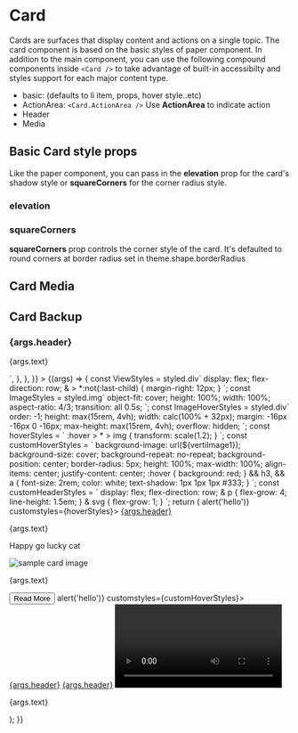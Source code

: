 
<Meta title="Card" component={Card} />

# Card

Cards are surfaces that display content and actions on a single topic. The card component is based on the basic styles of paper component. In addition to the main component, you can use the following compound components inside `<Card />` to take advantage of built-in accessibilty and styles support for each major content type.

- basic: (defaults to li item, props, hover style..etc)
- ActionArea: `<Card.ActionArea />`
  Use **ActionArea** to indicate action
- Header
- Media

## Basic Card style props

Like the paper component, you can pass in the **elevation** prop for the card's shadow style or **squareCorners** for the corner radius style.

### elevation

### squareCorners

**squareCorners** prop controls the corner style of the card. It's defaulted to round corners at border radius set in theme.shape.borderRadius

<Canvas>
  <Story story={basicUsage} />
</Canvas>

## Card Media

<Canvas>
  <Story story={media} />
</Canvas>

## Card Backup

<Canvas>
  <Story
    name="Backup"
    args={{
      elevation: 2,
      header: 'The Celebrated Jumping Frog of Calaveras County',
      text: 'This is a fantastic story...',
    }}
    parameters={{
      docs: {
        source: {
          code: dedent`<Card elevation={5}>
            <h3>{args.header}</h3>
            <p>{args.text}</p>
          </Card>`,
        },
      },
    }}
  >
    {(args) => {
      const ViewStyles = styled.div`
        display: flex;
        flex-direction: row;
        & > *:not(:last-child) {
          margin-right: 12px;
        }
      `;
      const ImageStyles = styled.img`
        object-fit: cover;
        height: 100%;
        width: 100%;
        aspect-ratio: 4/3;
        transition: all 0.5s;
      `;
      const ImageHoverStyles = styled.div`
        order: -1;
        height: max(15rem, 4vh);
        width: calc(100% + 32px);
        margin: -16px -16px 0 -16px;
        max-height: max(15rem, 4vh);
        overflow: hidden;
      `;
      const hoverStyles = `
        :hover > * > img {
          transform: scale(1.2);
        }
      `;
      const customHoverStyles = `
        background-image: url(${vertiImage1});
        background-size: cover;
        background-repeat: no-repeat;
        background-position: center;
        border-radius: 5px;
        height: 100%;
        max-width: 100%;
        align-items: center;
        justify-content: center;
        :hover {
          background: red;
        }
        && h3, && a {
          font-size: 2rem;
          color: white;
          text-shadow: 1px 1px 1px #333;
        }
      `;
      const customHeaderStyles = `
        display: flex;
        flex-direction: row;
        & p {
          flex-grow: 4;
          line-height: 1.5em;
        }
        & svg {
          flex-grow: 1;
        }
      `;
      return (
        <ViewStyles>
          <Card {...args} elevation={args.elevation}>
            <Card.ActionArea action={() => alert('hello')} customstyles={hoverStyles}>
              <Card.Header subtitle={1}>
                <a href="/">{args.header}</a>
              </Card.Header>
              <ImageHoverStyles>
                <ImageStyles src={horiImage1} alt="sample card image" />
              </ImageHoverStyles>
              <p>{args.text}</p>
            </Card.ActionArea>
          </Card>
          <Card {...args} elevation={args.elevation}>
            <Card.Header component="div" $customstyles={customHeaderStyles}>
              <SentimentSatisfiedRoundedIcon />
              <p>Happy go lucky cat</p>
            </Card.Header>
            <img
              src={horiImage2}
              alt="sample card image"
              style={{ width: '100%', height: 'max(15rem, 4vh)', objectFit: 'cover', aspectRatio: '4/3' }}
            />
            <p>{args.text}</p>
            <Card.ActionArea>
              <button>Read More</button>
            </Card.ActionArea>
          </Card>
          <Card {...args} elevation={args.elevation}>
            <Card.ActionArea action={() => alert('hello')} customstyles={customHoverStyles}>
              <Card.Header subtitle={1}>
                <a href="/">{args.header}</a>
              </Card.Header>
            </Card.ActionArea>
          </Card>
          <Card {...args} elevation={args.elevation}>
            <Card.ActionArea>
              <Card.Header subtitle={1}>
                <a href="/">{args.header}</a>
              </Card.Header>
              <video
                controls
                style={{
                  width: 'calc(100% + 32px)',
                  margin: '-16px',
                  marginBottom: '0',
                  height: '100%',
                  objectFit: 'cover',
                  order: -1,
                }}
              >
                <source src="http://techslides.com/demos/sample-videos/small.webm" type="video/webm" />
                <source src="http://techslides.com/demos/sample-videos/small.ogv" type="video/ogg" />
                <source src="http://techslides.com/demos/sample-videos/small.mp4" type="video/mp4" />
                <source src="http://techslides.com/demos/sample-videos/small.3gp" type="video/3gp" />
              </video>
              <p>{args.text}</p>
            </Card.ActionArea>
          </Card>
        </ViewStyles>
      );
    }}
  </Story>
</Canvas>

<ArgsTable of={Card} />
